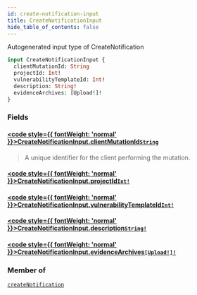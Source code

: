 ```yaml
---
id: create-notification-input
title: CreateNotificationInput
hide_table_of_contents: false
---
```








Autogenerated input type of CreateNotification

```graphql
input CreateNotificationInput {
  clientMutationId: String
  projectId: Int!
  vulnerabilityTemplateId: Int!
  description: String!
  evidenceArchives: [Upload!]!
}
```


### Fields

#### [<code style={{ fontWeight: 'normal' }}>CreateNotificationInput.<b>clientMutationId</b></code>](#)<Bullet />[`String`](/api/graphql/documentation/scalars/string) <Badge class="secondary" text="scalar"/>
> A unique identifier for the client performing the mutation.
> 

#### [<code style={{ fontWeight: 'normal' }}>CreateNotificationInput.<b>projectId</b></code>](#)<Bullet />[`Int!`](/api/graphql/documentation/scalars/int) <Badge class="secondary" text="non-null"/> <Badge class="secondary" text="scalar"/>
> 
> 

#### [<code style={{ fontWeight: 'normal' }}>CreateNotificationInput.<b>vulnerabilityTemplateId</b></code>](#)<Bullet />[`Int!`](/api/graphql/documentation/scalars/int) <Badge class="secondary" text="non-null"/> <Badge class="secondary" text="scalar"/>
> 
> 

#### [<code style={{ fontWeight: 'normal' }}>CreateNotificationInput.<b>description</b></code>](#)<Bullet />[`String!`](/api/graphql/documentation/scalars/string) <Badge class="secondary" text="non-null"/> <Badge class="secondary" text="scalar"/>
> 
> 

#### [<code style={{ fontWeight: 'normal' }}>CreateNotificationInput.<b>evidenceArchives</b></code>](#)<Bullet />[`[Upload!]!`](/api/graphql/documentation/scalars/upload) <Badge class="secondary" text="non-null"/> <Badge class="secondary" text="scalar"/>
> 
> 



### Member of

[`createNotification`](/api/graphql/documentation/mutations/create-notification)  <Badge class="secondary" text="mutation"/>



